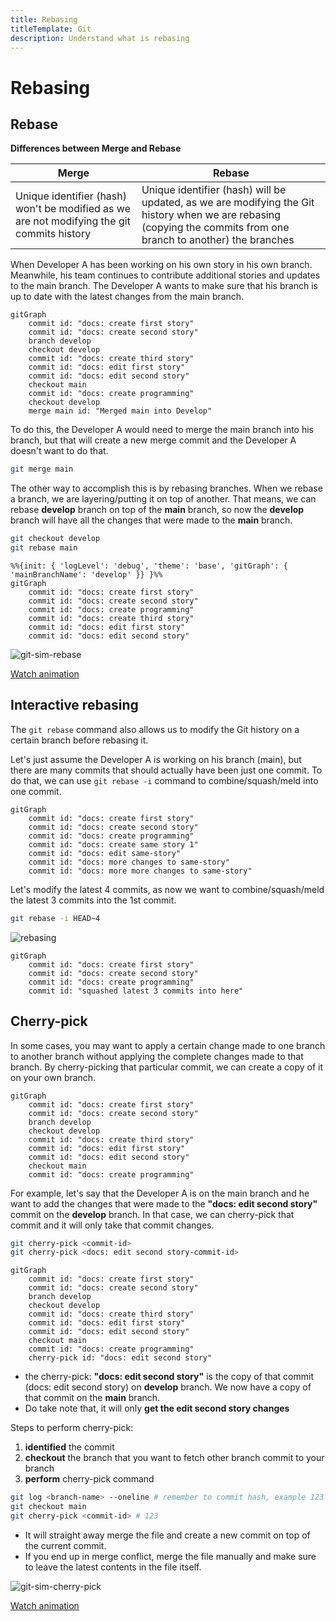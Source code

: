 ```yaml
---
title: Rebasing
titleTemplate: Git
description: Understand what is rebasing
---
```


# Rebasing

## Rebase

**Differences between Merge and Rebase**

| Merge                                                                                      | Rebase                                                                                                                                                           |
| ------------------------------------------------------------------------------------------ | ---------------------------------------------------------------------------------------------------------------------------------------------------------------- |
| Unique identifier (hash) won't be modified as we are not modifying the git commits history | Unique identifier (hash) will be updated, as we are modifying the Git history when we are rebasing (copying the commits from one branch to another) the branches |

When Developer A has been working on his own story in his own branch. Meanwhile, his team continues to contribute additional stories and updates to the main branch. The Developer A wants to make sure that his branch is up to date with the latest changes from the main branch.

```mermaid
gitGraph
	commit id: "docs: create first story"
	commit id: "docs: create second story"
	branch develop
	checkout develop
	commit id: "docs: create third story"
    commit id: "docs: edit first story"
    commit id: "docs: edit second story"
	checkout main
	commit id: "docs: create programming"
	checkout develop
	merge main id: "Merged main into Develop"
```

To do this, the Developer A would need to merge the main branch into his branch, but that will create a new merge commit and the Developer A doesn't want to do that.

```bash
git merge main
```

The other way to accomplish this is by rebasing branches. When we rebase a branch, we are layering/putting it on top of another. That means, we can rebase **develop** branch on top of the **main** branch, so now the **develop** branch will have all the changes that were made to the **main** branch.

```bash
git checkout develop
git rebase main
```

```mermaid
%%{init: { 'logLevel': 'debug', 'theme': 'base', 'gitGraph': { 'mainBranchName': 'develop' }} }%%
gitGraph
    commit id: "docs: create first story"
	commit id: "docs: create second story"
    commit id: "docs: create programming"
    commit id: "docs: create third story"
    commit id: "docs: edit first story"
    commit id: "docs: edit second story"
```

![git-sim-rebase](/docs/git/git-sim-rebase.png)

[Watch animation](/docs/git/git-sim-rebase.webm)

## Interactive rebasing

The `git rebase` command also allows us to modify the Git history on a certain branch before rebasing it.

Let's just assume the Developer A is working on his branch (main), but there are many commits that should actually have been just one commit. To do that, we can use `git rebase -i` command to combine/squash/meld into one commit.

```mermaid
gitGraph
    commit id: "docs: create first story"
    commit id: "docs: create second story"
    commit id: "docs: create programming"
    commit id: "docs: create same story 1"
    commit id: "docs: edit same-story"
    commit id: "docs: more changes to same-story"
    commit id: "docs: more more changes to same-story"
```

Let's modify the latest 4 commits, as now we want to combine/squash/meld the latest 3 commits into the 1st commit.

```bash
git rebase -i HEAD~4
```

![rebasing](/docs/git/rebasing.png)

```mermaid
gitGraph
    commit id: "docs: create first story"
    commit id: "docs: create second story"
    commit id: "docs: create programming"
    commit id: "squashed latest 3 commits into here"
```

## Cherry-pick

In some cases, you may want to apply a certain change made to one branch to another branch without applying the complete changes made to that branch. By cherry-picking that particular commit, we can create a copy of it on your own branch.

```mermaid
gitGraph
    commit id: "docs: create first story"
    commit id: "docs: create second story"
    branch develop
    checkout develop
    commit id: "docs: create third story"
    commit id: "docs: edit first story"
    commit id: "docs: edit second story"
    checkout main
    commit id: "docs: create programming"
```

For example, let's say that the Developer A is on the main branch and he want to add the changes that were made to the **"docs: edit second story"** commit on the **develop** branch. In that case, we can cherry-pick that commit and it will only take that commit changes.

```bash
git cherry-pick <commit-id>
git cherry-pick <docs: edit second story-commit-id>
```

```mermaid
gitGraph
    commit id: "docs: create first story"
    commit id: "docs: create second story"
    branch develop
    checkout develop
    commit id: "docs: create third story"
    commit id: "docs: edit first story"
    commit id: "docs: edit second story"
    checkout main
    commit id: "docs: create programming"
    cherry-pick id: "docs: edit second story"
```

- the cherry-pick: **"docs: edit second story"** is the copy of that commit (docs: edit second story) on **develop** branch. We now have a copy of that commit on the **main** branch.
- Do take note that, it will only **get the edit second story changes**

Steps to perform cherry-pick:

1. **identified** the commit
2. **checkout** the branch that you want to fetch other branch commit to your branch
3. **perform** cherry-pick command

```bash
git log <branch-name> --oneline # remember to commit hash, example 123
git checkout main
git cherry-pick <commit-id> # 123
```

- It will straight away merge the file and create a new commit on top of the current commit.
- If you end up in merge conflict, merge the file manually and make sure to leave the latest contents in the file itself.

![git-sim-cherry-pick](/docs/git/git-sim-cherry-pick.png)

[Watch animation](/docs/git/git-sim-cherry-pick.webm)
